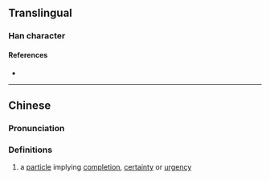 {{character info/new}}
==Translingual==

===Han character===
{{Han char|rn=30|rad=口|as=17|sn=20|four=|canj=ROUD|ids=⿰口罅}}

====References====
* {{Han ref|kx=0214.151|hdz=10704.030|uh=56B9|ud=22201}}

----

==Chinese==
{{zh-forms|alt=𡅈}}

===Pronunciation===
{{zh-pron
|m=la
|c=laa3
|cat=part
}}

===Definitions===
{{zh-hanzi}}

# {{lb|zh|Cantonese}} a [[particle]] implying [[completion]], [[certainty]] or [[urgency]]
{{attention|yue|same as 喇?}}